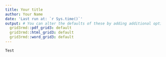 ```yaml
---
title: Your title
author: Your Name
date: 'Last run at: `r Sys.time()`'
output: # You can alter the defaults of these by adding additional options. See ?SAVEr::html_save etc.
  grid3rmd::pdf_grid3: default
  grid3rmd::html_grid3: default
  grid3rmd::word_grid3: default
---
```




```block2
Test
```

